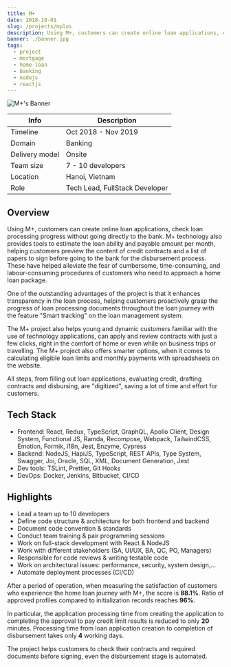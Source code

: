 ```yaml
---
title: M+
date: 2018-10-01
slug: /projects/mplus
description: Using M+, customers can create online loan applications, check loan processing progress. M+ technology also provides tools to estimate the loan ability and payable amount per month, helping customers...
banner: ./banner.jpg
tags:
  - project
  - mortgage
  - home-loan
  - banking
  - nodejs
  - reactjs
---
```


![M+'s Banner](./banner.jpg)

| Info           | Description                    |
| -------------- | ------------------------------ |
| Timeline       | Oct 2018 - Nov 2019            |
| Domain         | Banking                        |
| Delivery model | Onsite                         |
| Team size      | 7 - 10 developers              |
| Location       | Hanoi, Vietnam                 |
| Role           | Tech Lead, FullStack Developer |

## Overview

Using M+, customers can create online loan applications, check loan processing progress without going directly to the bank. M+ technology also provides tools to estimate the loan ability and payable amount per month, helping customers preview the content of credit contracts and a list of papers to sign before going to the bank for the disbursement process. These have helped alleviate the fear of cumbersome, time-consuming, and labour-consuming procedures of customers who need to approach a home loan package.

One of the outstanding advantages of the project is that it enhances transparency in the loan process, helping customers proactively grasp the progress of loan processing documents throughout the loan journey with the feature "Smart tracking" on the loan management system.

The M+ project also helps young and dynamic customers familiar with the use of technology applications, can apply and review contracts with just a few clicks, right in the comfort of home or even while on business trips or travelling. The M+ project also offers smarter options, when it comes to calculating eligible loan limits and monthly payments with spreadsheets on the website.

All steps, from filling out loan applications, evaluating credit, drafting contracts and disbursing, are "digitized", saving a lot of time and effort for customers.

## Tech Stack

- Frontend: React, Redux, TypeScript, GraphQL, Apollo Client, Design System, Functional JS, Ramda, Recompose, Webpack, TailwindCSS, Emotion, Formik, i18n, Jest, Enzyme, Cypress
- Backend: NodeJS, HapiJS, TypeScript, REST APIs, Type System, Swagger, Joi, Oracle, SQL, XML, Document Generation, Jest
- Dev tools: TSLint, Prettier, Git Hooks
- DevOps: Docker, Jenkins, Bitbucket, CI/CD

## Highlights

- Lead a team up to 10 developers
- Define code structure & architecture for both frontend and backend
- Document code convention & standards
- Conduct team training & pair programming sessions
- Work on full-stack development with React & NodeJS
- Work with different stakeholders (SA, UI/UX, BA, QC, PO, Managers)
- Responsible for code reviews & writing testable code
- Work on architectural issues: performance, security, system design,...
- Automate deployment processes (CI/CD)

After a period of operation, when measuring the satisfaction of customers who experience the home loan journey with M+, the score is **88.1%**. Ratio of approved profiles compared to initialization records reaches **96%**.

In particular, the application processing time from creating the application to completing the approval to pay credit limit results is reduced to only **20** minutes. Processing time from loan application creation to completion of disbursement takes only **4** working days.

The project helps customers to check their contracts and required documents before signing, even the disbursement stage is automated.

